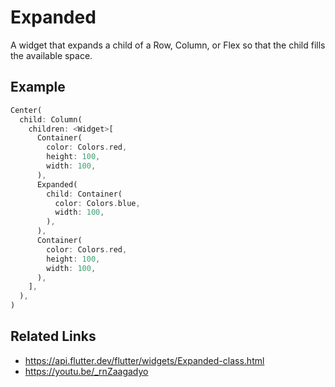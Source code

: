 
<Meta of={ExpandedStories} />

# Expanded

A widget that expands a child of a Row, Column, or Flex so that the child fills the available space.

<YouTubeVideoPlayer videoId="_rnZaagadyo" />

## Example

```dart liveslice=Expanded
Center(
  child: Column(
    children: <Widget>[
      Container(
        color: Colors.red,
        height: 100,
        width: 100,
      ),
      Expanded(
        child: Container(
          color: Colors.blue,
          width: 100,
        ),
      ),
      Container(
        color: Colors.red,
        height: 100,
        width: 100,
      ),
    ],
  ),
)
```

## Related Links

- https://api.flutter.dev/flutter/widgets/Expanded-class.html
- https://youtu.be/_rnZaagadyo
